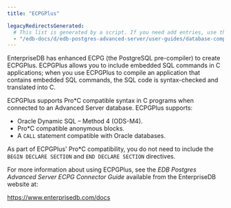 ```yaml
---
title: "ECPGPlus"

legacyRedirectsGenerated:
  # This list is generated by a script. If you need add entries, use the `legacyRedirects` key.
  - "/edb-docs/d/edb-postgres-advanced-server/user-guides/database-compatibility-for-oracle-developers-guide/10/Database_Compatibility_for_Oracle_Developers_Guide_10.1.123.html"
---
```


<div id="ecpgplus" class="registered_link"></div>

EnterpriseDB has enhanced ECPG (the PostgreSQL pre-compiler) to create ECPGPlus. ECPGPlus allows you to include embedded SQL commands in C applications; when you use ECPGPlus to compile an application that contains embedded SQL commands, the SQL code is syntax-checked and translated into C.

ECPGPlus supports Pro\*C compatible syntax in C programs when connected to an Advanced Server database. ECPGPlus supports:

-   Oracle Dynamic SQL – Method 4 (ODS-M4).
-   Pro\*C compatible anonymous blocks.
-   A `CALL` statement compatible with Oracle databases.

As part of ECPGPlus' Pro\*C compatibility, you do not need to include the `BEGIN DECLARE SECTION` and `END DECLARE SECTION` directives.

For more information about using ECPGPlus, see the *EDB Postgres Advanced Server ECPG Connector Guide* available from the EnterpriseDB website at:

<https://www.enterprisedb.com/docs>

